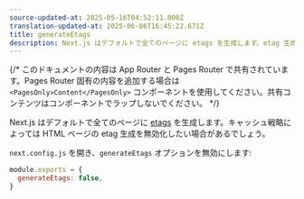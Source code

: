 ```yaml
---
source-updated-at: 2025-05-16T04:52:11.000Z
translation-updated-at: 2025-06-06T16:45:22.671Z
title: generateEtags
description: Next.js はデフォルトで全てのページに etags を生成します。etag 生成を無効化する方法について学びましょう。
---
```


{/* このドキュメントの内容は App Router と Pages Router で共有されています。Pages Router 固有の内容を追加する場合は `<PagesOnly>Content</PagesOnly>` コンポーネントを使用してください。共有コンテンツはコンポーネントでラップしないでください。 */}

Next.js はデフォルトで全てのページに [etags](https://en.wikipedia.org/wiki/HTTP_ETag) を生成します。キャッシュ戦略によっては HTML ページの etag 生成を無効化したい場合があるでしょう。

`next.config.js` を開き、`generateEtags` オプションを無効にします:

```js filename="next.config.js"
module.exports = {
  generateEtags: false,
}
```